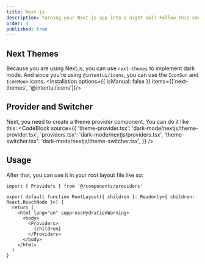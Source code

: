 ```yaml
---
title: Next.js
description: Turning your Next.js app into a night owl? Follow this smooth guide to light up the dark mode magic.
order: 4
published: true
---
```


## Next Themes
Because you are using Next.js, you can use `next-themes` to implement dark mode. And since you're using `@intentui/icons`, you can use the `IconSun` and `IconMoon` icons.
<Installation options={{ isManual: false }}  items={['next-themes', '@intentui/icons']}/>

## Provider and Switcher
Next, you need to create a theme provider component. You can do it like this:
<CodeBlock
    source={{
        'theme-provider.tsx': 'dark-mode/nextjs/theme-provider.tsx',
        'providers.tsx': 'dark-mode/nextjs/providers.tsx',
        'theme-switcher.tsx': 'dark-mode/nextjs/theme-switcher.tsx',
    }} />
## Usage
After that, you can use it in your root layout file like so:

```tsx {1} {7-9}
import { Providers } from '@/components/providers'

export default function RootLayout({ children }: Readonly<{ children: React.ReactNode }>) {
  return (
    <html lang="en" suppressHydrationWarning>
      <body>
        <Providers>
          {children}
        </Providers>
      </body>
    </html>
  )
}
```
